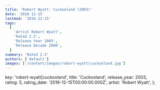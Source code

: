 ```yaml
---
title: 'Robert Wyatt: Cuckooland (2003)'
date: '2016-12-15'
lastmod: '2016-12-15'
tags:
  [
    'Artist Robert Wyatt',
    'Rated 2.5',
    'Release Year 2003',
    'Release Decade 2000',
  ]
summary: 'Rated 2.5'
authors: ['default']
images: ['/content/images/robert-wyatt|cuckooland.jpg']
---
```


  key: 'robert-wyatt|cuckooland',
  title: 'Cuckooland',
  release_year: 2003,
  rating: 5,
  rating_date: '2016-12-15T00:00:00.000Z',
  artist: 'Robert Wyatt',
};

<MusicRating data={data} />
